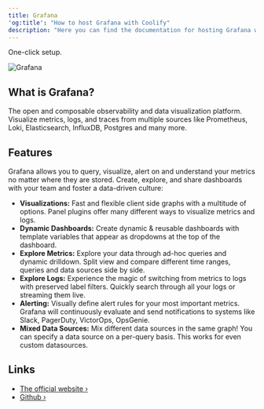 ```yaml
---
title: Grafana
'og:title': "How to host Grafana with Coolify"
description: "Here you can find the documentation for hosting Grafana with Coolify."
---
```


<Check>One-click setup.</Check>

![Grafana](https://github.com/grafana/grafana/raw/main/docs/logo-horizontal.png#gh-light-mode-only)

## What is Grafana?
The open and composable observability and data visualization platform. Visualize metrics, logs, and traces from multiple sources like Prometheus, Loki, Elasticsearch, InfluxDB, Postgres and many more.

## Features
Grafana allows you to query, visualize, alert on and understand your metrics no matter where they are stored. Create, explore, and share dashboards with your team and foster a data-driven culture:

- **Visualizations:** Fast and flexible client side graphs with a multitude of options. Panel plugins offer many different ways to visualize metrics and logs.
- **Dynamic Dashboards:** Create dynamic & reusable dashboards with template variables that appear as dropdowns at the top of the dashboard.
- **Explore Metrics:** Explore your data through ad-hoc queries and dynamic drilldown. Split view and compare different time ranges, queries and data sources side by side.
- **Explore Logs:** Experience the magic of switching from metrics to logs with preserved label filters. Quickly search through all your logs or streaming them live.
- **Alerting:** Visually define alert rules for your most important metrics. Grafana will continuously evaluate and send notifications to systems like Slack, PagerDuty, VictorOps, OpsGenie.
- **Mixed Data Sources:** Mix different data sources in the same graph! You can specify a data source on a per-query basis. This works for even custom datasources.

## Links
- [The official website ›](https://grafana.com/)
- [Github ›](https://github.com/grafana/grafana)